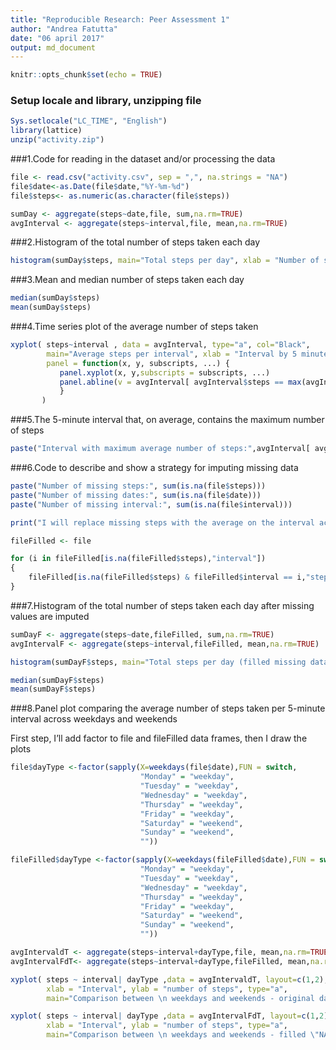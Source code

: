 ```yaml
---
title: "Reproducible Research: Peer Assessment 1"
author: "Andrea Fatutta"
date: "06 april 2017"
output: md_document
---
```


```r
knitr::opts_chunk$set(echo = TRUE)
```

### Setup locale and library, unzipping file
```r
Sys.setlocale("LC_TIME", "English")
library(lattice)
unzip("activity.zip")
```

###1.Code for reading in the dataset and/or processing the data
```r
file <- read.csv("activity.csv", sep = ",", na.strings = "NA")
file$date<-as.Date(file$date,"%Y-%m-%d")
file$steps<- as.numeric(as.character(file$steps))

sumDay <- aggregate(steps~date,file, sum,na.rm=TRUE)
avgInterval <- aggregate(steps~interval,file, mean,na.rm=TRUE)
```


###2.Histogram of the total number of steps taken each day
```r
histogram(sumDay$steps, main="Total steps per day", xlab = "Number of steps", breaks = seq(0,22000,by = 2000), col = "Blue" )
```




###3.Mean and median number of steps taken each day
```r
median(sumDay$steps)
mean(sumDay$steps)
```


###4.Time series plot of the average number of steps taken
```r
xyplot( steps~interval , data = avgInterval, type="a", col="Black", 
        main="Average steps per interval", xlab = "Interval by 5 minutes", ylab = "Number of steps",
        panel = function(x, y, subscripts, ...) {
           panel.xyplot(x, y,subscripts = subscripts, ...)
           panel.abline(v = avgInterval[ avgInterval$steps == max(avgInterval$steps),"interval"], col="Red", lwd= 2)
           }
       )
```

###5.The 5-minute interval that, on average, contains the maximum number of steps
```r
paste("Interval with maximum average number of steps:",avgInterval[ avgInterval$steps == max(avgInterval$steps),"interval"])

```

###6.Code to describe and show a strategy for imputing missing data
```r
paste("Number of missing steps:", sum(is.na(file$steps)))
paste("Number of missing dates:", sum(is.na(file$date)))
paste("Number of missing interval:", sum(is.na(file$interval)))

print("I will replace missing steps with the average on the interval across all days")

fileFilled <- file

for (i in fileFilled[is.na(fileFilled$steps),"interval"]) 
{
    fileFilled[is.na(fileFilled$steps) & fileFilled$interval == i,"steps"]<- avgInterval[avgInterval$interval==i,"steps"]
}

```

###7.Histogram of the total number of steps taken each day after missing values are imputed
```r
sumDayF <- aggregate(steps~date,fileFilled, sum,na.rm=TRUE)
avgIntervalF <- aggregate(steps~interval,fileFilled, mean,na.rm=TRUE)

histogram(sumDayF$steps, main="Total steps per day (filled missing data)", xlab = "Number of steps", breaks = seq(0,22000,by = 2000), col = "Blue" )

median(sumDayF$steps)
mean(sumDayF$steps)
```

###8.Panel plot comparing the average number of steps taken per 5-minute interval across weekdays and weekends

First step, I'll add factor to file and fileFilled data frames, then I draw the plots

```r
file$dayType <-factor(sapply(X=weekdays(file$date),FUN = switch,
                             "Monday" = "weekday", 
                             "Tuesday" = "weekday", 
                             "Wednesday" = "weekday", 
                             "Thursday" = "weekday", 
                             "Friday" = "weekday", 
                             "Saturday" = "weekend", 
                             "Sunday" = "weekend", 
                             ""))

fileFilled$dayType <-factor(sapply(X=weekdays(fileFilled$date),FUN = switch,
                             "Monday" = "weekday", 
                             "Tuesday" = "weekday", 
                             "Wednesday" = "weekday", 
                             "Thursday" = "weekday", 
                             "Friday" = "weekday", 
                             "Saturday" = "weekend", 
                             "Sunday" = "weekend", 
                             ""))

avgIntervaldT <- aggregate(steps~interval+dayType,file, mean,na.rm=TRUE)
avgIntervalFdT<- aggregate(steps~interval+dayType,fileFilled, mean,na.rm=TRUE)

xyplot( steps ~ interval| dayType ,data = avgIntervaldT, layout=c(1,2), 
        xlab = "Interval", ylab = "number of steps", type="a", 
        main="Comparison between \n weekdays and weekends - original data")

xyplot( steps ~ interval| dayType ,data = avgIntervalFdT, layout=c(1,2), 
        xlab = "Interval", ylab = "number of steps", type="a",
        main="Comparison between \n weekdays and weekends - filled \"NA\" data")
```





